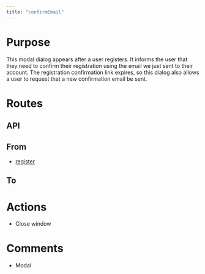 ```yaml
---
title: "confirmEmail"
---
```


# Purpose

This modal dialog appears after a user registers.
It informs the user that they need to confirm their registration using the email we just sent to their account.
The registration confirmation link expires, so this dialog also allows a user to request that a new confirmation email be sent.

# Routes

## API

## From

- [register](register.html)

## To

# Actions

- Close window

# Comments

- Modal

